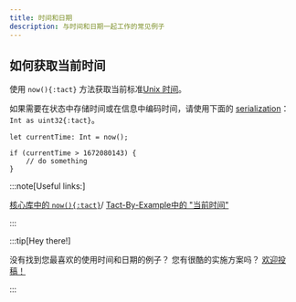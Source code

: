 ```yaml
---
title: 时间和日期
description: 与时间和日期一起工作的常见例子
---
```


## 如何获取当前时间

使用 `now(){:tact}` 方法获取当前标准[Unix 时间](https://en.wikipedia.org/wiki/Unix_time)。

如果需要在状态中存储时间或在信息中编码时间，请使用下面的 [serialization](/book/integers#serialization)：`Int as uint32{:tact}`。

```tact
let currentTime: Int = now();

if (currentTime > 1672080143) {
    // do something
}
```

:::note[Useful links:]

  [核心库中的 `now(){:tact}`](/ref/core-common#now)/
  [Tact-By-Example中的 "当前时间"](https://tact-by-example.org/04-current-time)

:::

:::tip[Hey there!]

  没有找到您最喜欢的使用时间和日期的例子？  您有很酷的实施方案吗？ [欢迎投稿！](https://github.com/tact-lang/tact/issues)

:::
